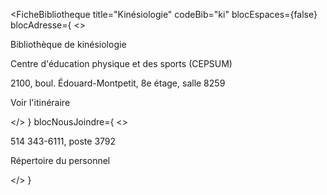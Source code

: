 
<FicheBibliotheque
  title="Kinésiologie"
  codeBib="ki"
  blocEspaces={false}
  blocAdresse={
    <>
      <p>Bibliothèque de kinésiologie</p>
      <p>Centre d'éducation physique et des sports (CEPSUM)</p>
      <p>2100, boul. Édouard-Montpetit, 8e étage, salle 8259</p>
      <p><Link to="https://www.google.com/maps?ll=45.508257,-73.612766&z=15&t=m&hl=en&gl=US&mapclient=embed&q=CEPSUM+2100+Edouard+Montpetit+Blvd+Montreal,+QC+H3T+1J4" Icon={ArrowSquareOut}>Voir l'itinéraire</Link></p>
    </>
  }
  blocNousJoindre={
    <>
      <p>514 343-6111, poste 3792</p>
      <p><Link to="../a-propos/notre-equipe" Icon>Répertoire du personnel</Link></p>
    </>
  }
>

</FicheBibliotheque>